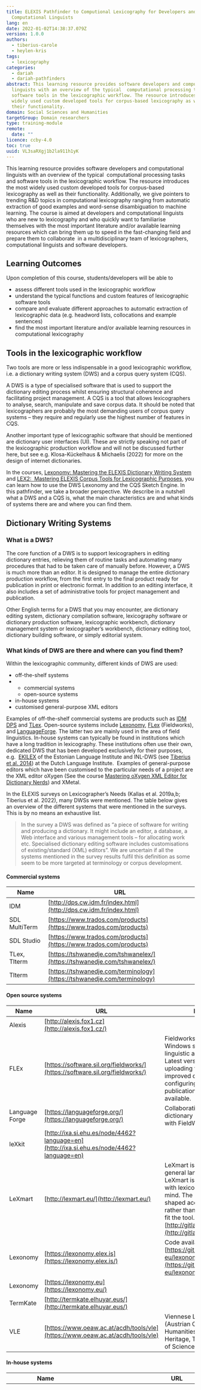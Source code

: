 ```yaml
---
title: ELEXIS Pathfinder to Computional Lexicography for Developers and
  Computational Linguists
lang: en
date: 2022-01-02T14:38:37.079Z
version: 1.0.0
authors:
  - tiberius-carole
  - heylen-kris
tags:
  - lexicography
categories:
  - dariah
  - dariah-pathfinders
abstract: This learning resource provides software developers and computational
  linguists with an overview of the typical  computational processing tasks and
  software tools in the lexicographic workflow. The resource introduces the most
  widely used custom developed tools for corpus-based lexicography as well as
  their functionality.
domain: Social Sciences and Humanities
targetGroup: Domain researchers
type: training-module
remote:
  date: ""
licence: ccby-4.0
toc: true
uuid: VL3saRXgj1b2la911h1yK
---
```

This learning resource provides software developers and computational linguists with an overview of the typical  computational processing tasks and software tools in the lexicographic workflow. The resource introduces the most widely used custom developed tools for corpus-based lexicography as well as their functionality. Additionally, we give pointers to trending R&D topics in computational lexicography ranging from automatic extraction of good examples and word-sense disambiguation to machine learning. The course is aimed at developers and computational linguists who are new to lexicography and who quickly want to familiarise themselves with the most important literature and/or available learning resources which can bring them up to speed in the fast-changing field and prepare them to collaborate  in a multidisciplinary team of lexicographers, computational linguists and software developers.

## Learning Outcomes

Upon completion of this course, students/developers will be able to

- assess different tools used in the lexicographic workflow
- understand the typical functions and custom features of lexicographic software tools
- compare and evaluate different approaches to automatic extraction of lexicographic data (e.g. headword lists, collocations and example sentences)
- find the most important literature and/or available learning resources in computational lexicography   

## Tools in the lexicographic workflow

Two tools are more or less indispensable in a good lexicographic workflow, i.e. a dictionary writing system (DWS) and a corpus query system (CQS).

A DWS is a type of specialised software that is used to support the dictionary editing process whilst ensuring structural coherence and facilitating project management. A CQS is a tool that allows lexicographers to analyse, search, manipulate and save corpus data. It should be noted that lexicographers are probably the most demanding users of corpus query systems – they require and regularly use the highest number of features in CQS.

Another important type of lexicographic software that should be mentioned are dictionary user interfaces (UI). These are strictly speaking not part of the lexicographic production workflow and will not be discussed further here, but see e.g. Klosa-Kückelhaus & Michaelis (2022) for more on the design of internet dictionaries.

In the courses, [Lexonomy: Mastering the ELEXIS Dictionary Writing System](https://campus.dariah.eu/id/Qm_2SzS_rGB-Py9YTCHYm) and [LEX2:  Mastering ELEXIS Corpus Tools for Lexicographic Purposes](https://campus.dariah.eu/id/vfyLBgtN4bMmxC4Me97gl), you can learn how to use the DWS Lexonomy and the CQS Sketch Engine. In this pathfinder, we take a broader perspective. We describe in a nutshell what a DWS and a CQS is, what the main characteristics are and what kinds of systems there are and where you can find them.

## Dictionary Writing Systems

### What is a DWS?

The core function of a DWS is to support lexicographers in editing dictionary entries, relieving them of routine tasks and automating many procedures that had to be taken care of manually before. However, a DWS is much more than an editor. It is designed to manage the entire dictionary production workflow, from the first entry to the final product ready for publication in print or electronic format. In addition to an editing interface, it also includes a set of administrative tools for project management and publication.

Other English terms for a DWS that you may encounter, are dictionary editing system, dictionary compilation software, lexicography software or dictionary production software, lexicographic workbench, dictionary management system or lexicographer’s workbench, dictionary editing tool, dictionary building software, or simply editorial system.

### What kinds of DWS are there and where can you find them?

Within the lexicographic community, different kinds of DWS are used: 

- off-the-shelf systems
- - commercial systems
  - open-source systems
- in-house systems
- customised general-purpose XML editors

Examples of off-the-shelf commercial systems are products such as [IDM DPS](http://dps.cw.idm.fr/index.html) and [TLex](https://tshwanedje.com/tshwanelex/). Open-source systems include [Lexonomy](https://lexonomy.elex.is), [FLex](https://software.sil.org/fieldworks/) (Fieldworks), and [LanguageForge](https://languageforge.org/). The latter two are mainly used in the area of field linguistics. In-house systems can typically be found in institutions which have a long tradition in lexicography. These institutions often use their own, dedicated DWS that has been developed exclusively for their purposes, e.g.  [EKILEX](https://ekilex.ee/) of the Estonian Language Institute and INL-DWS (see [Tiberius et al. 2014](http://slovenscina2.0.trojina.si/arhiv/2014/2/Slo2.0_2014_2_06.pdf)) at the Dutch Language Institute.  Examples of general-purpose editors which have been customised to the particular needs of a project are the XML editor oXygen (See the course [Mastering oXygen XML Editor for Dictionary Nerds](https://campus.dariah.eu/id/CPYfBfo_5Rz1d8tow9Gfu)) and XMetal.

In the ELEXIS surveys on Lexicographer’s Needs (Kallas et al. 2019a,b; Tiberius et al. 2022), many DWSs were mentioned. The table below gives an overview of the different systems that were mentioned in the surveys. This is by no means an exhaustive list. 

> In the survey a DWS was defined as “a piece of software for writing and producing a dictionary. It might include an editor, a database, a Web interface and various management tools – for allocating work etc. Specialised dictionary editing software includes customisations of existing/standard (XML) editors”. We are uncertain if all the systems mentioned in the survey results fulfil this definition as some seem to be more targeted at terminology or corpus development.

#### Commercial systems

| **Name**      | **URL**                                                                                               |
| ------------- | ----------------------------------------------------------------------------------------------------- |
| IDM           | [](http://dps.cw.idm.fr/index.html)[http://dps.cw.idm.fr/index.html](http://dps.cw.idm.fr/index.html) |
| SDL MultiTerm | [](https://www.trados.com/products)[https://www.trados.com/products](https://www.trados.com/products) |
| SDL Studio    | [](https://www.trados.com/products)[https://www.trados.com/products](https://www.trados.com/products) |
| TLex, Tlterm  | [https://tshwanedje.com/tshwanelex/](https://tshwanedje.com/tshwanelex/)                              |
| Tlterm        | [https://tshwanedje.com/terminology](https://tshwanedje.com/terminology)                              |

#### Open source systems

| **Name**       | **URL**                                                                                                                                | **Description**                                                                                                                                                                                                                                                                                       |
| -------------- | -------------------------------------------------------------------------------------------------------------------------------------- | ----------------------------------------------------------------------------------------------------------------------------------------------------------------------------------------------------------------------------------------------------------------------------------------------------- |
| Alexis         | [](http://alexis.fox1.cz/)[http://alexis.fox1.cz](http://alexis.fox1.cz/)                                                              |                                                                                                                                                                                                                                                                                                       |
| FLEx           | [](https://software.sil.org/fieldworks/)[https://software.sil.org/fieldworks/](https://software.sil.org/fieldworks/)                   | Fieldworks. Open Source Windows software for managing linguistic and cultural data. Latest version has easy uploading to Webonary and improved capabilities for configuring dictionaries for publication. Port to Linux is also available.                                                            |
| Language Forge | [](https://languageforge.org/)[https://languageforge.org/](https://languageforge.org/)                                                 | Collaborative web-based dictionary building that syncs with FieldWorks                                                                                                                                                                                                                                |
| leXkit         | [](http://ixa.si.ehu.es/node/4462?language=en)[http://ixa.si.ehu.es/node/4462?language=en](http://ixa.si.ehu.es/node/4462?language=en) |                                                                                                                                                                                                                                                                                                       |
| LeXmart        | [http://lexmart.eu/](http://lexmart.eu/)                                                                                               | LeXmart is a web editor for general language dictionaries. LeXmart is a platform designed with lexicographical data in mind. The LeXmart tool was shaped according to the data, rather than requiring the data to fit the tool. See: [http://gitlab.com/ambs/lexmart](http://gitlab.com/ambs/lexmart) |
| Lexonomy       | [https://lexonomy.elex.is](https://lexonomy.elex.is/)                                                                                  | Code available at: [https://github.com/elexis-eu/lexonomy](https://github.com/elexis-eu/lexonomy)                                                                                                                                                                                                     |
| Lexonomy       | [https://lexonomy.eu](https://lexonomy.eu/)                                                                                            |                                                                                                                                                                                                                                                                                                       |
| TermKate       | [](http://termkate.elhuyar.eus/)[http://termkate.elhuyar.eus/](http://termkate.elhuyar.eus/)                                           |                                                                                                                                                                                                                                                                                                       |
| VLE            | [](https://www.oeaw.ac.at/acdh/tools/vle)[https://www.oeaw.ac.at/acdh/tools/vle](https://www.oeaw.ac.at/acdh/tools/vle)                | Viennese Lexicographic Editor (Austrian Centre for Digital Humanities and Cultural Heritage, The Austrian Academy of Sciences)                                                                                                                                                                        |



#### In-house systems

| **Name**                                                            | **URL**                                                                                                                                                                                   | **Description**                                                                                                                                                                                                                                                                                                                                                                                                                                                                                                                                                                                                                                                                                                                                                                                        |
| ------------------------------------------------------------------- | ----------------------------------------------------------------------------------------------------------------------------------------------------------------------------------------- | ------------------------------------------------------------------------------------------------------------------------------------------------------------------------------------------------------------------------------------------------------------------------------------------------------------------------------------------------------------------------------------------------------------------------------------------------------------------------------------------------------------------------------------------------------------------------------------------------------------------------------------------------------------------------------------------------------------------------------------------------------------------------------------------------------ |
| CLaRK system                                                        | [](http://bultreebank.org/en/clark/)[http://bultreebank.org/en/clark/](http://bultreebank.org/en/clark/)                                                                                  | It was developed for supporting corpora and dictionaries development. Kiril Simov, Alexander Simov, Krassimira Ivanova, Ilko Grigorov, Hristo Ganev. The CLARK System Tools XML based Corpora development. In: Workshop on Balkan Language Resources and Tools, 21 November 2003, Thessaloniki, Greece (satellite event to the Balkan Conference on Informatics – BCI 2003). 2003.                                                                                                                                                                                                                                                                                                                                                                                                                     |
| Corpuscle-Lex                                                       | [](https://clarino.uib.no/lex)[https://clarino.uib.no/lex](https://clarino.uib.no/lex)                                                                                                    | Web-based dictionary editing system with integrated access to corpus resources; front end partially written in Vue.js, partially server-generated HTML/Javascript using a custom framework. The aim is to rewrite the whole web interface in Vue.js using a REST/JSON API to the backend. (University of Bergen Library Norway)                                                                                                                                                                                                                                                                                                                                                                                                                                                                        |
| DEAF-DWS                                                            | [](http://www.deaf-page.de/st.php)[http://www.deaf-page.de/st.php](http://www.deaf-page.de/st.php)                                                                                        | (Heidelberger Akademie der Wissenschaften)                                                                                                                                                                                                                                                                                                                                                                                                                                                                                                                                                                                                                                                                                                                                                             |
| Ekilex                                                              | [https://ekilex.eki.ee](https://ekilex.eki.ee)                                                                                                                                            | (EKI, Institute of the Estonian Language)                                                                                                                                                                                                                                                                                                                                                                                                                                                                                                                                                                                                                                                                                                                                                              |
| Hydra for Web                                                       | [](http://dcl.bas.bg/bulnet/)[http://dcl.bas.bg/bulnet/](http://dcl.bas.bg/bulnet/)                                                                                                       | (Institute of Information and Communication Technologies at the Bulgarian Academy of Sciences (IICT-BAS))                                                                                                                                                                                                                                                                                                                                                                                                                                                                                                                                                                                                                                                                                              |
| ISLEX-edit                                                          | [](http://islex.is/edit)[islex.is/edit](http://islex.is/edit)                                                                                                                             | DWS written in 2004, tailor-made for the ISLEX multilingual dictionary. It has since been cloned for bilingual dictionaries and a monolingual Icelandic dictionary. (The Árni Magnússon Institute for Icelandic Studies)                                                                                                                                                                                                                                                                                                                                                                                                                                                                                                                                                                               |
| «Лексичний мінімум медіазнавця» («Lexical Minimum of Media Expert») | [](https://allasolonenko.github.io/LexicalMinimumMediaStudies/)[https://allasolonenko.github.io/LexicalMinimumMediaStudies/](https://allasolonenko.github.io/LexicalMinimumMediaStudies/) | Лексичний мінімум медіазнавця. The system is designed as a web application that uses the Firebase Realtime Database synchronized with the Google Sheets spreadsheet. (Institute of Journalism of Borys Grinchenko Kyiv University, Ukraine)                                                                                                                                                                                                                                                                                                                                                                                                                                                                                                                                                            |
| leximirka                                                           | [](http://leximirka.jerteh.rs/)[http://leximirka.jerteh.rs/](http://leximirka.jerteh.rs/)                                                                                                 | Leximirka manage data categories, internal and external dictionaries data, lexical entries, system for relation establishment, pattern based corpora search. Ranka Stanković, Cvetana Krstev, Biljana Lazić, Mihailo Škorić, “Electronic Dictionaries - from File System to lemon Based Lexical Database” у Proceedings of the 11th International Conference on Language Resources and Evaluation - W23 6th Workshop on Linked Data in Linguistics : Towards Linguistic Data Science (LDL-2018), LREC 2018, Miyazaki, Japan, May 7-12, 2018 (2018): (University of Belgrade, Faculty of Mining and Geology)                                                                                                                                                                                            |
| LexIt                                                               | [](http://dcl.bas.bg/LexIt/)[http://dcl.bas.bg/LexIt/](http://dcl.bas.bg/LexIt/)                                                                                                          | (Institute of Information and Communication Technologies at the Bulgarian Academy of Sciences (IICT-BAS))                                                                                                                                                                                                                                                                                                                                                                                                                                                                                                                                                                                                                                                                                              |
| Redigeringsapplikasjonen                                            | [](https://www.hf.uio.no/iln/om/organisasjon/edd)[https://www.hf.uio.no/iln/om/organisasjon/edd](https://www.hf.uio.no/iln/om/organisasjon/edd)                                           | Enhet for digital dokumentasjon (EDD) (Universitetet i Oslo)                                                                                                                                                                                                                                                                                                                                                                                                                                                                                                                                                                                                                                                                                                                                           |
| SlovarRed                                                           |                                                                                                                                                                                           | Custom-made DWS for terminological dictionaries. Košmrlj-Levačič, Borislava ; Seliškar, Tomaž. Uporabniški računalniški program SlovarRed 2.0 = SlovarRed 2.0 - a terminological application. Terminologija v času globalizacije : zbornik prispevkov s simpozija Terminologija v času globalizacije, Ljubljana, 5.-6. junij 2003 = Terminology at the time of globalization : collected papers from the Scientific Conference Terminology at the Time of Globalization, Ljubljana, 5th-6th June 2003. - Str. 179-199. (ZRC SAZU Scientific Research Centre of Slovenian Academy of Sciences and Arts (ZRC SAZU))                                                                                                                                                                                      |
| SWINGLEX (previously known as INT-DWS)                              |                                                                                                                                                                                           | Tiberius, Carole, Jan Niestadt and Tanneke Schoonheim (2014): ‘The INL Dictionary Writing System’. In: Iztok Kosem and Michael Rundell (eds) Slovenšcina 2.0: Lexicography, 2 (2): 72–93.                                                                                                                                                                                                                                                                                                                                                                                                                                                                                                                                                                                                              |
| termi                                                               | [](http://termi.rgf.bg.ac.rs/)[http://termi.rgf.bg.ac.rs/](http://termi.rgf.bg.ac.rs/)                                                                                                    | The Termi application supports the development of terminological dictionaries in various fields (mathematics, computer science, mining, library science, computational linguistics, etc.) Termi currently supports the processing and presentation of terms in Serbian and English, but support for other languages is also planned. On the Browse and Search page all terms verified by editors can be viewed. The page is visible to all users regardless of whether they are logged in or not. Export to excel, TBX, csv,rdf is supported. Andonovski, Jelena, Branislava Šandrih, and Olivera Kitanović. 2019. "Bilingual Lexical Extraction Based on Word Alignment for Improving Corpus Search." The Electronic Library 37 (4): 722–739. (University of Belgrade, Faculty of Mining and Geology) |



#### General purpose editors, Dictionary publishing and App builders

| **Name**   | **URL**                                                                                                                                            |
| ---------- | -------------------------------------------------------------------------------------------------------------------------------------------------- |
| DAB        | [](https://software.sil.org/dictionaryappbuilder/)[https://software.sil.org/dictionaryappbuilder/](https://software.sil.org/dictionaryappbuilder/) |
| FrameMaker | [https://www.adobe.com/nl/products/framemaker.html](https://www.adobe.com/nl/products/framemaker.html)                                             |
| MediaWiki  | [](https://www.mediawiki.org/wiki/MediaWiki)[https://www.mediawiki.org/wiki/MediaWiki](https://www.mediawiki.org/wiki/MediaWiki)                   |
| Oxygen     | [](https://www.oxygenxml.com/)[https://www.oxygenxml.com/](https://www.oxygenxml.com/)                                                             |
| Xmetal     | [https://xmetal.com/](https://xmetal.com/)                                                                                                         |
| Webonary   | [](https://www.webonary.org/)[https://www.webonary.org/](https://www.webonary.org/)                                                                |

### What are the main characteristics of a DWS?

To support the editing process, a DWS has an editing interface, often with a form-like presentation, which allows lexicographers to enter their text into predefined slots or spaces. Dictionary entries are highly structured objects with many recurring elements, e.g. headword, part of speech, sense, definition, translation (in bilingual and multilingual dictionaries), and examples. 

Drop-down lists are generally used for elements which allow a limited number of values and character strings (e.g. possible values for part-of-speech could be noun, verb, adjective, etc. ). Furthermore, the editing interface should allow lexicographers to copy and paste text, for example from the CQS into the DWS, and to move fields or entire groups of fields, for example, to other parts of the entry or dictionary (including e.g. re-ordering and renumbering of senses).This requires automatic validation of the entry structure: if text elements are inserted in the wrong order, the system should alert the user. In addition, the system should alert the lexicographer when a headword is already present in the dictionary. A DWS usually offers one editing interface but several different ways of viewing the data, i.e. a view to explore the raw data together with the markup, a form-like view and a WYSIWYG view, previewing the entry as it may be shown in an online dictionary.

In addition to an editing interface, a DWS also offers ‘housekeeping’ tools that help to manage large projects, keeping track of progress against the working schedule and budget. This includes functionalities such as allocating a batch of entries to be compiled or edited by a particular lexicographer, keeping a record of who is working on which entries and the status of the entries (e.g. finished, in progress or not yet started). Furthermore, it should be possible to set different levels of authorisation so that, for example, freelance staff are allowed to edit only the dictionary project or entries they have been hired for. Other useful features are version control, track changes, and scriptability. Bulk operations can be useful to make the same correction to a whole set of entries with a single operation. 

The ideal system is highly customisable, both in terms of functionalities and interface.

A DWS should also have good import and export facilities. It should support batch merges, allowing large amounts of data to be added to the system quickly and easily and it should be able to export the data from the system in different formats for further processing or publication. From the ELEXIS surveys (Kallas et al. 2019a,b; Tiberius et al. 2022) we learn that XML is still the most used exchange format. Some systems such as Lexonomy also allow online publication of the dictionary within the system.

As noted by Abel (2012)  “A dictionary writing system should never be viewed in isolation, but rather within the framework of a specific dictionary project and its whole environment, including related projects, long term perspectives, etc.” This quote is even more important in the current situation. Over the past decades, the field of lexicography has undergone radical changes. A new trend can be observed which is characterised by linking, reusing and sharing of lexicographic data and thinking beyond individual dictionary projects.

These changes result in some additional requirements for a DWS, including:

- interoperability with other resources, operating systems and tools
- support for automatic data extraction
- possibility to link to other (external) sources
- API support

## Corpus Query Systems

### What is a CQS?

a tool that allows lexicographers to analyse, search, manipulate and save corpus data. It is should be noted that lexicographers are probably the most demanding users of corpus query systems – they require and regularly use the highest number of features in corpus tools

### What kinds of CQS are there and where can you find them?

Similar to the DWS, different kinds of CQS are used within the lexicographic community: 

- off-the-shelf systems
- - commercial systems
  - open-source systems
- in-house systems

Examples of off-the-shelf commercial systems are products such as Sketch Engine. Open-source CQS include systems such as [Antconc](https://www.laurenceanthony.net/software/antconc/), [BlackLab](https://github.com/INL/BlackLab#readme), [The IMS Open Corpus Workbench (CWB)](https://cwb.sourceforge.io/), [Kontext](https://github.com/czcorpus/kontext/blob/master/README.md), and [NoSketch Engine](https://nlp.fi.muni.cz/trac/noske).

### What are the main characteristics of a CQS?

Features offered by corpus tools vary significantly, but all the tools offer at least the concordance, which is the main basic feature of corpus tools and represents the essence of corpus interrogation for lexicographers. As defined by Kosem (2016), “the concordance is a listing of the occurrences of a searched item, with each occurrence shown with a surrounding context.” 

![](https://lh4.googleusercontent.com/XeiCLNchIopJPGq0VNE5ZHOxBBxlpm9Ze8Pw4IyFfQMKQRp2Urw5yAdGwsz3IfIpIaZXIsbnPGFv4V7KBw39IVwIwZ2T476BEbgA2XYtRMUCBRNH_6jGEFKSvB9PSuGsyBeCSL-zsfsDgDVEynwo3M0 "Figure 1: concordances for the query ‘word’ in the ukWac corpus in the Kontext CQS.")

Concordance lines can be displayed in two ways, as sentences, or in the KWIC (Key Word in Context) format, with the lines centred according to the searched item. In the above example the concordances are displayed in KWIC format.

Differences between different corpus tools can be found at the level of complexity offered for conducting searches in the corpus, ranging from simple search options (i.e. searching for a word or a lemma, combined with information on the part of speech) to advanced search options including the use of Corpus Query Language (CQL), a full featured query language allowing to search for complex patterns. An introduction to the use of CQL in Sketch Engine can be found [here](https://www.youtube.com/playlist?list=PLPVgp0Xm6hWBLZzD7haCVbhC9pSfWZk1S).

Other features offered by corpus tools involve some type of statistical calculation, for example word lists, collocations, synonyms and so forth (see Section 4 in the course [Introduction to Corpus-Based Lexicographic Practice](https://campus.dariah.eu/id/50Ga8xo5uDgdrz2eIIifW)  for more and Atkins and Rundell 2008:108). Among the more advanced features and highly valuable to lexicographers, are detailed collocation presentation (lexical profiling), good dictionary example identification tool, and tickbox lexicography.

### Lexical profiles

A lexical profile is a kind of statistical summary which reveals the salient facts about the way a word most typically combines with other words. It provides a compact and revealing snapshot of a word’s behaviour and uses. The word sketches in Sketch Engine are a type of lexical profile, providing collocate lists per grammatical relation. 

![](https://lh6.googleusercontent.com/6fm-A3XJyt3KYPU4vzkgBWCdy6nZc_98sNSW7fNcT5fdpVGrF9_pHEOwjfOZpFURUcy7g6OiOCcq4G2MwEBRP0GHZ782YuhTqf9Z3VKmPMHdOcmSVDiGAUDyb3Kp1Es5mxsEsQS1TPzeGyLaqKfQH64 "Figure 2. Part of the Word Sketch for the noun apple.")

Word sketches are based on a Sketch Grammar which consists of a series of rules written in CQL that search for collocations in a text corpus and categorise them according to their grammatical relations, e.g. objects, subjects, modifiers etc. For more information on how to write such a Sketch Grammar, see: [https://www.sketchengine.eu/documentation/writing-sketch-grammar/](https://www.sketchengine.eu/documentation/writing-sketch-grammar/)

Word sketches together with the concordances provide the lexicographers generally with enough information to determine the different meanings of a word. In the above extract from the word sketch for apple, some collocates are clearly related to the fruit sense of apple, whereas collocates such as computer and mac are clearly related to the products of the American multinational technology company.

### Good dictionary example identification

Another useful feature for lexicographers is the automatic identification of good example sentences. GDEX in Sketch Engine is such a function. It automatically sorts the sentences in a concordance according to their usability as an example sentence in the dictionary based on a set of quantifiable heuristics, such as sentence length, frequency of words and blacklists of vulgar words. This way, the best example sentences will appear at the top of the concordance list, and they're the ones lexicographers see first. The difference of the concordance display with and without GDEX is illustrated below for apple.

![](https://lh5.googleusercontent.com/pjlzY1e5snacuFP23pVM-5sj-8ohljzIUtB9J8lYSD8ewYZTJGWyd5-gPh3GrEZMbY3QA9hnI93uqmCd41tM6SuI7KV76rLc6OaSD1YlYCXhdRYlkMAK4r6na2uh03NbOLfWGOf-u8nAo-2D_Ef4-9c "Figure 3. Concordances for apple (sentence view) in the British National Corpus before GDEX sorting")

![](https://lh6.googleusercontent.com/GRPcPZwlAO4IW7oo5YkQ6wgalYn8GihwtkiJBLjnsUPds8vJ5fiuOZx9SNb7D3AQf5jp6-v3Cn3n1kiK3Ql2EPScJx0Q6p2TD-iVt7z5SvF5nwzEr8jxeNEiuf3QCkgE0Z-MwLrI97YPobqbav1yJik "Figure 4. Concordances for apple (sentence view) in the British National Corpus after GDEX sorting")

Users of Sketch Engine can use the default configuration, or they can set their own configuration. For more information on how to set a GDEX configuration file in Sketch Engine, see: [https://www.sketchengine.eu/syntax-of-gdex-configuration-files/](https://www.sketchengine.eu/syntax-of-gdex-configuration-files/)

### Tickbox lexicography

TickBox Lexicography (TBL) is a specific feature implemented in Sketch Engine to enable lexicographers a more streamlined way of exporting example sentences related to collocations in the word sketch directly into the DWS. See Kilgarriff et al. (2010) and  [https://www.sketchengine.eu/user-guide/tickbox-lexicography/](https://www.sketchengine.eu/user-guide/tickbox-lexicography/)

![](https://lh5.googleusercontent.com/v1FxLIkPuQWbc6v4Sb_ImJ5_TSsNoSMLYtLJx0Q4VfXDVM_r18Z9aWGYyaHgGLqvw38NZxXIFJOWpzcUibIAfjJTerDNVVXg4ZL0-bOTRjrgqjA7dl0M4isQeKKo-Ik_bpJnT2uM6y_YcKHo8dAU3Xc "Figure 6. TBL in Sketch Engine")

TBL can be customised so that for instance, not only the concordance line is copied, but also the complete sentence together with metadata, is transferred to the clipboard for pasting into the DWS. Being able to quickly copy and paste different types of information from the CQS into the DWS is an essential feature for lexicographers. 

## Software development in a lexicographic team

Lexicographic tools and software are developed in a team that usually consist of people with  quite diverse backgrounds. Setting up an efficient framework for communication and feedback is therefore essential for successful development. We first give an overview of the main roles that are usually present in a lexicographic team. We take the perspective of the [Information Systems Development Life Cycle](https://en.wikipedia.org/wiki/Systems_development_life_cycle) and focus on the phases when communication between team members is most crucial, i.e. the specification of the requirements for  lexicographic software systems (CQS, DWS and UI). Next we discuss how the communication process between these roles can be described and formalised to minimise miscommunication using Unified Modeling Language (UML). 

Lexicographic institutes and dictionary projects come in different sizes and the number of people involved might differ quite dramatically. In smaller projects, the same person might take different roles. In most projects however, the following roles can be distinguished:

- Dictionary users: Although not formally part of the lexicographic team, dictionary users are the ultimate “customers” and end users for whom an online dictionary is intended. As such, they traditionally set the requirements for the dictionary as a whole, including the content and user interface. However, finding out what exactly (prospective) users need and expect from a dictionary requires an extensive analysis that is typically carried out by a senior lexicographer in cooperation with a data scientist. More recently, there have also been efforts to involve users in the development and creation through crowdsourcing. In that case, the senior lexicographers in charge of the dictionary project will guide the contributors and give them   requirements for content creation. More about the role of dictionary users, the analysis of user needs and user involvement can be found in the module [[Introduction to Dictionary Users](https://campus.dariah.eu/id/xvxB5cdlPUECtRmZ0o563)].  
- Lexicographers:  Lexicographers typically have a formal training in (applied) linguistics and usually only a limited background in computer science and software development. Usually a (team of) senior lexicographer(s) is in charge of the dictionary project and they determine the content elements (i.e. [the macro- medio- and microstructure](https://campus.dariah.eu/id/q0P4oqySKxkbcLhtXz49J#what-makes-a-dictionary-dictionary)) that will be included in the dictionary and that are formalized in a [lexicographic data model](https://campus.dariah.eu/id/REhOykBU7pPs5zOAENdah#part-2-formal-representation-of-lexical-data). As mentioned before, lexicographers get requirements for dictionary content from analysing the needs of dictionary users. Based on the resulting data model, the team’s senior lexicographers will set requirements for the dictionary writing system (DWS) and the dictionary user interface (UI). In corpus-based dictionaries, lexicographers rely on [corpus analysis](https://campus.dariah.eu/id/50Ga8xo5uDgdrz2eIIifW) to create dictionary content. Hence, lexicographers in cooperation with computational linguists will also set  the requirements for the corpus query system (CQS).
- Computational Linguists: Computational Linguists typically have a mixed background in descriptive (applied) linguistics and computational linguistics. Thanks to this double background, they often mediate in the lexicographic team between on the one hand lexicographers and on the other hand software developers and database architects. Within the lexicographic workflow they are mainly responsible for two computational aspects of the dictionary’s content, viz. knowledge representation and knowledge extraction. With respect to knowledge representation, computational linguists get requirements from the lexicographic data model and they implement this model into a specific data format that supports the intended uses of the dictionary data (see the overview of [Standards for Representing Lexicographic Data](https://campus.dariah.eu/resource/posts/standards-for-representing-lexicographic-data-an-overview)). Typical data formats are implemented in XML (e.g. [TEI Lex-0](https://campus.dariah.eu/id/en5qQnz7D4o0SHU33KqiS)) or as RDF (e.g. [OntoLex-Lemon](https://campus.dariah.eu/id/XUpXflNpQ08j3hdNp7pSi)). Based on the data format for knowledge representation, computational linguists will also set the requirements for the underlying database architecture. With respect to knowledge extraction, computational linguists work with lexicographers to assess for all the content elements to be included in the dictionary which information needs to be extracted from corpora to allow the lexicographers to create this content. Hence computational linguists both set and get requirements for knowledge extraction because they are also responsible for choosing, and partially implementing, the NLP and AI techniques that will be used for lexicographic knowledge extraction from corpora. This, in turn, will set the requirements for the CQS and the underlying text search system that is implemented by software developers. 
- Database experts: Database experts get requirements from the data model and the data format to design and implement the databases that store the dictionary content as well as the database management system (DBMS) that will be used for the DWS and the UI.
- Software developers: Software developers are responsible for developing and maintaining the three main software tools used in the lexicographic workflow, viz. CQS, DWS and the UI. Although the requirements for these tools are formulated by the lexicographers and computational linguists, the software developers are often the most limited human resource within the lexicographic team and therefore key in setting scope and time constraints for these tools. Since all three rely on underlying databases, the software developer will set requirements for the database management system.

The difference in technical background within the lexicographic team and, simultaneously, a need for intense cooperation, can pose quite a challenge for effective communication during the specification of requirements. Using a shared, more formal representation of requirements can help to avoid ambiguity and misunderstanding. Within the lexicographic community, Universal Modelling Language (UML) has established itself as a de facto standard for specifying data models of lexicographic content on a conceptual level. Part 2 of the module on [Standards for Representing Lexicographic Data](https://campus.dariah.eu/id/REhOykBU7pPs5zOAENdah#part-2-formal-representation-of-lexical-data) illustrates the use of UML diagrams in lexicography, with the UML Class diagram being the most important type of diagram (see this brief [online tutorial](https://www.youtube.com/watch?v=UI6lqHOVHic&t=8s) for an introduction to class diagrams). Although UML is not yet widely used to specify other requirements in lexicography, including tools and databases, software developers and database architects can use UML as a basis to communicate with other members of the lexicographic team in an iterative process of specifying and formalising  requirements. Although reports explicitly addressing the design of lexicographic software are scarce, an example of an iterative requirement specification process for a dictionary user interface is described in [Nagoya, Liu & Hamada](https://ieeexplore.ieee.org/document/7292971) (2015).

## Automatic extraction of lexicographically relevant information from corpora 

In the course [LEX2: Mastering ELEXIS Corpus Tools for Lexicographic Purposes](https://campus.dariah.eu/id/vfyLBgtN4bMmxC4Me97gl) you can learn how you can extract lexicographic information from corpora using Sketch Engine. Here we provide pointers to the relevant literature describing research on automatic information extraction for lexicography. Since this is a rapidly developing field, we advise to use the key concepts and publications mentioned in this section as search terms in [google scholar](https://scholar.google.com/) or  [Elexifinder](http://finder.elex.is/intelligence?type=articles) to find up-to-date publications and resources. For many of the subtasks in automatic information extraction, there are evaluation workshops on a regular basis organized by the Computational Linguistics community to establish the state-of-the-art for a given subtask based on a so-called “shared task” using the same training and test data. The most relevant workshops and shared tasks for lexicographic information extraction are part of the [SemEval](https://en.wikipedia.org/wiki/SemEva) (Semantic Evaluation) series.  

For an introduction to corpora, see section 2 in the course [Introduction to Corpus-Based Lexicographic Practice](https://campus.dariah.eu/id/50Ga8xo5uDgdrz2eIIifW)  

### Automatic extraction of headword lists

A headword list can be obtained in several ways depending on the purpose of the dictionary (see: [LEX2: Mastering ELEXIS Corpus Tools for Lexicographic Purposes](https://campus.dariah.eu/id/vfyLBgtN4bMmxC4Me97gl)). For a general-purpose dictionary where the aim is to include all words based on their frequency of use rather than on other qualities, a list of the most common words or lemmas in a corpus sorted by frequency can provide a candidate headword list.

When the aim of the dictionary is to provide information about domain-specific words or specialised terminology, the headword list should be generated by using a keyword and term extraction tool. This also assumes that a specialised domain-specific corpus is used. A keyword and term extraction tool will automatically eliminate general vocabulary and will only return words which are specific to the corpus, typically nouns, adjectives and noun phrases. In his [2009 paper](https://www.sketchengine.eu/wp-content/uploads/2015/04/2009-Simple-maths-for-keywords.pdf), Adam Kilgarriff describes a simple algorithm for identifying single keywords in one corpus versus a reference corpus and this is also used in [the SketchEngine](https://www.sketchengine.eu/documentation/simple-maths/). More complex algorithms for extraction of  both single and multiword terms have been developed in the NLP domain of Automatic Term Extraction. See [Heylen & De Hertog (2015](https://lirias.kuleuven.be/retrieve/286307)) for an introduction and [Rigouts Terryn, Hoste & Lefever (2022)](https://biblio.ugent.be/publication/8725984/file/8725999.pdf) for a recent overview. The [TermEval 2020 worskhop](https://termeval.ugent.be/) benchmarked systems for monolingual term extraction.

### Automatic extraction of collocations and word sketches

In corpus linguistics, a collocation is a series of words that co-occur more often than statistically would be expected by chance. The set of collocations in which a specific word occurs can give lexicographers insight into the meanings of that word. Automatic collocation extraction is an extensive field of research that investigates the statistical measures and constraints on co-occurrence relations for the identification of different types of collocations (See [Evert 2009](https://stephanie-evert.de/PUB/Evert2007HSK_extended_manuscript.pdf) for a first introduction). In lexicography, collocations constrained by specific syntactic relations are used to generate  lexical profiles [in a CQS](https://docs.google.com/document/d/1R8KAGs8Jo4Axe6rsJxMP6N2Ty-cGQRzWvAXlH0gpnik/edit#heading=h.r2g5oer192dx), with the Word Sketches in SketchEngine as the best known implementation (see [Kilgarriff &Tugwell 2001](https://citeseerx.ist.psu.edu/viewdoc/download?doi=10.1.1.29.2114&rep=rep1&type=pdf) for the original paper). Whereas Word Sketches approximate syntactic relations through Part-of-Speech patterns (so-called [Sketch Grammars](https://docs.google.com/document/d/1R8KAGs8Jo4Axe6rsJxMP6N2Ty-cGQRzWvAXlH0gpnik/edit#heading=h.r2g5oer192dx)), more recent approaches rely on dependency parsed corpora to generate lexical profiles (see [Garcia et al. 2019](https://aclanthology.org/W19-5107.pdf) for an overview).

### Automatic extraction of good dictionary examples

A good starting point for learning more about identifying and extracting good dictionary examples is the article by [Kosem et al. (2019)](https://doi.org/10.1093/ijl/ecy014). This work adopts a rule-based approach. Machine learning approaches are also used. See, for instance, [Lemnitzer et al. (2015)](https://elex.link/elex2015/proceedings/eLex_2015_02_Lemnitzer+etal.pdf) who use a combination of a machine learning and rule-based approach, [Ljubesic and Peronja (2015)](http://nlp.ffzg.hr/data/publications/nljubesi/ljubesic15c-predicting.pdf) who use supervised machine learning to predict the quality of corpus examples, and [Khan et al. (2021)](https://doi.org/10.1155/2021/2553199) who experimented with deep learning techniques. Related work on the extraction of example sentences from corpora can also be found in the field of language learning (e.g. [Pilán et al. 2014](https://aclanthology.org/W14-1821.pdf)).

### Automatic Word Sense Induction/Disambiguation

Word Sense Induction (WSI) and Word Sense Disambiguation (WSD) are two related tasks that are central to the lexicographic enterprise, viz. identifying the different meanings of a word. Whereas WSI tries to identify word meanings from corpus data in an unsupervised bottom-up way, WSD starts from an existing sense inventory and tries to assign the correct sense to each occurrence of a word. An overview of approaches can be found in [Camacho-Collados & Pilehvar (2018)](https://www.ijcai.org/proceedings/2020/0687.pdf). For work on Word Sense Disambiguation that has been carried in the ELEXIS project, see the deliverables [D3.2 Multilingual Word Sense Disambiguation and Entity Linking algorithms – initial report](https://elex.is/wp-content/uploads/2020/02/ELEXIS_D3_2_Deliverable_Multilingual_Word_Sense_Disambiguation_and_Entity_Linking_algorithms-initial_report.pdf) and [D3.5  Multilingual Word Sense Disambiguation and Entity Linking - Final Report](https://elex.is/wp-content/uploads/ELEXIS_D3_5_Multilingual_Word_Sense_Disambiguation_and_Entity_Linking-Final_Report.pdf), as well as relevant publications in [ELEXIS community on Zenodo](https://zenodo.org/communities/elexis/search?page=1&size=20&q=Word%20Sense%20Disambiguation). There have been different SemEval shared tasks on WSI  and WSD and an overview of the currently best performing systems is available on the [NLP-progress website](http://nlpprogress.com/english/word_sense_disambiguation.html).

### Automatic extraction and generation of definitions

As the automation of dictionary creation, a remaining challenge and hot research topic of adding definitions of a word’s meanings automatically to its dictionary entry. Within Elexis, this research has been pursued under the heading of the OneClick Dictionary (see  the module on [Automating the Process of Dictionary Creation](https://campus.dariah.eu/id/ICij_0Jcoz2uHR1u2uRhW#automatic-drafting-of-dictionary-entries)). The ongoing research in Computational Linguistics takes two approaches. The automatic extraction of definitions tries to find definition or definition-like contexts in large text corpora. [Espinosa-Anke et al. (2015)](https://repositori.upf.edu/bitstream/handle/10230/26306/Espinosa_ACL_Weak.pdf?sequence=1&isAllowed=y) presented a weakly supervised system for the extraction of dictionary definitions from general text and  [Spala et al.(2020](https://aclanthology.org/2020.semeval-1.41/))  introduced a shared task for definition extraction from domain specific text. An alternative approach tries to generate definitions based on semantic vector representations (embeddings). [Noraset et al. (2017)](https://arxiv.org/abs/1612.00394) introduced the task of definition modelling and [Bevilacqua et al. (2020)](https://aclanthology.org/2020.emnlp-main.585/) present a system to generate short definitions known as glosses. 

### Automatic extraction of neologisms and novel senses

Neologism are new words that enter the language. Automatic neologism extraction tries to identify those new words in continuously updated corpora (so-called monitor corpora) and then tracks the popularity of these new words. This then allows lexicographers to assess whether the neologisms merit inclusion in the dictionary. [Kerremans et al (2018)](https://www.degruyter.com/document/doi/10.1515/ang-2018-0032/html) and [Kosem et al. (2021)](https://elex.link/elex2021/wp-content/uploads/2021/08/eLex_2021_33_pp514-528.pdf) both present their own neologism extraction and tracking system but also give an overview of the field. Related to this is the automatic extraction of novel senses of existing words. [Schlechtweg et al. (2020)](https://doi.org/10.18653/v1/2020.semeval-1.1) introduced a SemEval task for unsupervised lexical semantic change detection in corpora and also give an overview of previous work that relies on semantic vector representations. [Nimb et al. (2020)](https://doi.org/10.4312/slo2.0.2020.2.112-138) take an explicitly lexicographic perspective and use a simpler bi-gram approach to identify missing dictionary senses in corpora. [Cartier (2017)](https://aclanthology.org/E17-3024/) presents the open-source platform [neoveille.org](http://www.neoveille.org) for finding and monitoring both new words and new meanings in monitor corpora. 

## Pointers to other resources

### Elexifinder

If you are looking for publications on a particular lexicographic topic, try [Elexifinder](http://finder.elex.is/intelligence?type=articles).

Elexifinder is a tool which has been developed within the ELEXIS project in order to facilitate knowledge exchange in the lexicographic community and promote open access culture in lexicographic research. It is the most up to date tool for finding publications on lexicographic research.

### Tools for corpus processing

[https://corpus.tools/](https://corpus.tools/)

A joint portal of the ​Masaryk University's NLP Centre and ​Lexical Computing dedicated to a number of software tools for corpus processing.

[https://corpus-analysis.com/](https://corpus-analysis.com/)

A comprehensive list of tools used in corpus compilation and analysis which is kept up to date by users.

### Mailing lists and special interest groups

#### Corpora mailing list

A mailing list for questions related to corpora. Information page: [https://list.elra.info/mailman3/postorius/lists/corpora.list.elra.info/](https://list.elra.info/mailman3/postorius/lists/corpora.list.elra.info/)

#### ACL

The Association for Computational Linguistics. It provides a good starting point for exploring the field of computational linguistics. Within ACL, there are number of special interest groups, e.g. a special interest group on the lexicon ([SIGLEX](https://siglex.org/)), and  special interest group on computational semantics ([SIGSEM](http://www.sigsem.org/wiki/)).

### Linked (Open) Data for lexicography

For an introduction to Linked Data for Linguistics, see the material from [EUROLAN2021 training school](http://eurolan.info.uaic.ro/2021/) which was organised with the support of the [NexusLinguarum](https://nexuslinguarum.eu/) COST action. All presentations (slides) and exercises accompanied by code and data examples of the training school have been [published online](https://drive.google.com/drive/u/0/folders/1kxhHqahpvj1u-CgYAEAMeEQ_62DT4_Um) and are made freely available. The presentation of the lexicog module by Julia Bosque-Gil is particularly relevant in the context of lexicography.

# Bibliography

Abel, A. (2012). Dictionary writing systems and beyond. In: Granger, Sylviane / Paquot, Magali (eds.): Electronic Lexicography. Oxford: Oxford University Press. [https://www.researchgate.net/publication/259453133_Dictionary_Writing_Systems_and_Beyond](https://www.researchgate.net/publication/259453133_Dictionary_Writing_Systems_and_Beyond) 

Bevilacqua, M., M. Maru, and R. Navigli. (2020). [Generationary](https://sapienzanlp.github.io/generationary-web/) or: “How We Went beyond Sense Inventories and Learned to Gloss”. Proceedings of the 2020 Conference on Empirical Methods in Natural Language Processing (EMNLP).

Camacho-Collados, J., and Pilehvar, M. T. (2018). From word to sense embeddings: A survey on vector representations of meaning. Journal of Artificial Intelligence Research, 63, 743-788.

Cartier, E. (2017). ‘[Neoveille, a web platform for neologism tracking](https://aclanthology.org/E17-3024/)’, in Proceedings of the Software Demonstrations of the 15th Conference of the European Chapter of the Association for Computational Linguistics, 95–98.

Espinosa-Anke, L., Ronzano, F. and Saggion, H. (2015). ‘[Weakly supervised definition extraction](https://repositori.upf.edu/bitstream/handle/10230/26306/Espinosa_ACL_Weak.pdf?sequence=1&isAllowed=y)’, in Angelova G, Bontcheva K, Mitkov R, editors. International Conference on Recent Advances in Natural Language Processing 2015 (RANLP 2015); 176-85. 

Evert, S. (2009). "[Corpora and collocations](https://stephanie-evert.de/PUB/Evert2007HSK_extended_manuscript.pdf)". Volume 2: An International Handbook, edited by Anke Lüdeling and Merja Kytö, Berlin, New York: De Gruyter Mouton, 2009, 1212-1248. [https://doi.org/10.1515/9783110213881.2.1212](https://doi.org/10.1515/9783110213881.2.1212)

Garcia, M., Salido, M.G. and Ramos, M.A. (2019). ‘[A comparison of statistical association measures for identifying dependency-based collocations in various languages](https://aclanthology.org/W19-5107/).’, in Proceedings of the Joint Workshop on Multiword Expressions and WordNet (MWE-WN 2019),  49–59.

Herman, O. et al. (2019). ‘Word Sense Induction Using Word Sketches’, in C. Martín-Vide, M. Purver, and S. Pollak (eds) Statistical Language and Speech Processing. Cham: Springer International Publishing (Lecture Notes in Computer Science), 83–91. Available at: [https://doi.org/10.1007/978-3-030-31372-2_7](https://doi.org/10.1007/978-3-030-31372-2_7).

Heylen, K. and De Hertog, D. (2015). ‘[Automatic Term Extraction](https://lirias.kuleuven.be/retrieve/286307)’, in H. Kockaert and F. Steurs (eds) Handbook of Terminology. Volume 1. Amsterdam: John Benjamins Publishing Company,  203–221. 

Jurafsky, D. and Martin, J.H. (3rd draft) (2018). [Speech and language processing](https://web.stanford.edu/~jurafsky/slp3/).

Kallas, J., Koeva, S., Kosem, I., Langemets, M. and Tiberius, C. (2019a). [ELEXIS deliverable 1.1 Lexicographic Practices in Europe: A Survey of User Needs.](https://elex.is/wp-content/uploads/2020/06/Revised-ELEXIS_D1.1_Lexicographic_Practices_in_Europe_A_Survey_of_User_Needs.pdf).

Kallas, J., Koeva, S., Langemets, M., Tiberius, C. and Kosem, I. (2019b). [Lexicographic Practices in Europe: Results of the ELEXIS Survey on User Needs.] (https://doi.org/10.5281/zenodo.3726841)

Kerremans, D. and Prokić, J. (2018). "[Mining the web for new words: Semi-automatic neologism identification with the NeoCrawler](https://www.degruyter.com/document/doi/10.1515/ang-2018-0032/html)." Anglia 136.2: 239-268.

Khan, M. Y., Qayoom, A., Nizami, M. S., Siddiqui, M. S., Wasi, S. and Raazi, S. M. K. U. R. (2021). Automated Prediction of Good Dictionary EXamples (GDEX): A Comprehensive Experiment with Distant Supervision, Machine Learning, and Word Embedding-Based Deep Learning Techniques. Complexity, 2021.

Kilgarriff, A. and Tugwell, D. (2001). "[Word sketch: Extraction and display of significant collocations for lexicography.](https://citeseerx.ist.psu.edu/viewdoc/download?doi=10.1.1.29.2114&rep=rep1&type=pdf)"  in Proceedings of the Collocations workshop, ACL 2001,Toulouse,France: 32-38.

Kilgarriff, A., Kovár, V. and Rychly, P. (2010). ‘Tickbox Lexicography’ In Granger, S. and M. Paquot (eds), eLexicography in the 21 st Century: New Challenges, New Applications. Proceedings of eLex 2009. Louvain-la-Neuve: Presses Universitaires de Louvain, 411–418.

Klosa-Kückelhaus, A., and Michaelis, F.. (2022)  "The design of internet dictionaries." The Bloomsbury Handbook of Lexicography: 405.

Kosem, I. (2016). Interrogating a Corpus. In Philip Durkin (ed.) The Oxford Handbook of Lexicography.

Kosem, I., et al. "[Language Monitor: tracking the use of words in contemporary Slovene.](https://elex.link/elex2021/wp-content/uploads/2021/08/eLex_2021_33_pp514-528.pdf)" Electronic lexicography in the 21st century (eLex 2021) Post-editing lexicography: 93.

Kosem I., Koppel, K., Zingano Kuhn, T., Michelfeit, J., Tiberius, C. (2019). Identification and automatic extraction of good dictionary examples: the case(s) of GDEX, International Journal of Lexicography, Volume 32, Issue 2, June 2019, 119–137, [https://doi.org/10.1093/ijl/ecy014](https://doi.org/10.1093/ijl/ecy014)

Lemnitzer, L., C. Pölitz, J. Didakowski and Geyken, A. (2015). ‘Combining a Rule-based Approach and Machine Learning in a Good-example Extraction Task for the Purpose of Lexicographic Work on Contemporary Standard German’ In Kosem, I., M. Jakubicek, J. Kallas and S. Krek (eds), Electronic Lexicography in the 21st Century: Linking Lexical Data in the Digital Age. Proceedings of the eLex 2015 Conference, 11-13 August 2015, Herstmonceux Castle, United Kingdom. Ljubljana/Brighton: Trojina, Institute for Applied Slovene Studies/Lexical Computing Ltd., 21–31.

Ljubesic, N. and Peronja, M. (2015). ‘Predicting Corpus Example Quality via Supervised Machine Learning’ In Kosem, I., M. Jakubicek, J. Kallas and S. Krek (eds), Electronic Lexicography in the 21st Century: Linking Lexical Data in the Digital Age. Proceedings of the eLex 2015 Conference, 11-13 August 2015, Herstmonceux Castle, United Kingdom. Ljubljana/Brighton: Trojina, Institute for Applied Slovene Studies/Lexical Computing Ltd., 477–485.

Nagoya F., S. Liu and Hamada, K. (2015)..  "Developing a Web Dictionary System Using the SOFL Three-Step Specification Approach," In: 5th International Conference on IT Convergence and Security (ICITCS), 2015, 1-5, doi: 10.1109/ICITCS.2015.7292971.

Nimb, S., Sørensen, N.H. and Lorentzen, H. (2020). ‘[Updating the dictionary: Semantic change identification based on change in bigrams over time](https://doi.org/10.4312/slo2.0.2020.2.112-138)’, Slovenščina 2.0: empirical, applied and interdisciplinary research, 8(2), 112–138.

Noraset, T. et al. (2017). ‘[Definition modeling: Learning to define word embeddings in natural language](https://arxiv.org/abs/1612.00394)’, in Thirty-First AAAI Conference on Artificial Intelligence. 

Pilán, I., E. Volodina and Johansson, R. (2014). ‘Rule-based and Machine Learning Approaches for Second Language Sentence-level Readability’. In Proceedings of the Ninth Workshop on Innovative Use of NLP for Building Educational Applications, 174–184.

Schlechtweg, D. et al. (2020). ‘[SemEval-2020 Task 1: Unsupervised Lexical Semantic Change Detection](https://doi.org/10.18653/v1/2020.semeval-1.1)’, in Proceedings of the Fourteenth Workshop on Semantic Evaluation. Barcelona (online): International Committee for Computational Linguistics, 1–23. 

Spala, S., Miller, N., Dernoncourt, F. and Dockhorn, C.  (2020). [SemEval-2020 Task 6: Definition Extraction from Free Text with the DEFT Corpus](https://arxiv.org/pdf/2008.13694.pdf). In Proceedings of the Fourteenth Workshop on Semantic Evaluation, 336–345, Barcelona (online). International Committee for Computational Linguistics.

Terryn Rigouts, A., Hoste, V. and Lefever, E. (2022). ‘[Tagging terms in text: A supervised sequential labelling approach to automatic term extraction](https://lt3.ugent.be/publications/tagging-terms-in-text-a-supervised-sequential-labe/)’, Terminology. International Journal of Theoretical and Applied Issues in Specialized Communication, 28(1), 157–189.

Tiberius, C., Kallas, J., Koeva, S., Langemets, M. and Kosem, I. (2022). AN INSIGHT INTO LEXICOGRAPHIC PRACTICES IN EUROPE: Results of the extended ELEXIS Survey on User Needs. https://doi.org/10.5281/zenodo.6861747